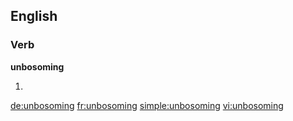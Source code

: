 ==English==

===Verb===
'''unbosoming'''

# {{present participle of|unbosom}}

[[de:unbosoming]]
[[fr:unbosoming]]
[[simple:unbosoming]]
[[vi:unbosoming]]